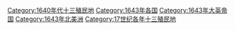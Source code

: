 [[Category:1640年代十三殖民地|Category:1640年代十三殖民地]]
[[Category:1643年各国|Category:1643年各国]]
[[Category:1643年大英帝国|Category:1643年大英帝国]]
[[Category:1643年北美洲|Category:1643年北美洲]]
[[Category:17世纪各年十三殖民地|Category:17世纪各年十三殖民地]]